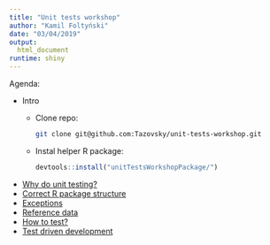 ```yaml
---
title: "Unit tests workshop"
author: "Kamil Foltyński"
date: "03/04/2019"
output:
  html_document
runtime: shiny
---
```


Agenda:

* Intro
  * Clone repo:
    ```bash
    git clone git@github.com:Tazovsky/unit-tests-workshop.git
    ```
  * Instal helper R package:
    ```r
    devtools::install("unitTestsWorkshopPackage/")
    ```
* [Why do unit testing?](01-why-do-unit-testing.Rmd)
* [Correct R package structure](02-correct-structure.Rmd)
* [Exceptions](03-exceptions.Rmd)
* [Reference data](04-reference-data.Rmd)
* [How to test?](05-how-to-test.Rmd)
* [Test driven development](06-test-driven-development.Rmd)
